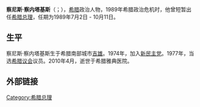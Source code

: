 '''察尼斯·察内塔基斯'''（{{lang-el|Τζανής Τζαννετάκης|Tzannis Tzannetakis}}；{{bd|1927年|9月13日|2010年|4月1日|catIdx=Tzannetakis, Tzannis}}），[[希腊|希腊]]政治人物，1989年希腊政治危机时，他曾短暂出任[[希腊总理|希腊总理]]，任期为1989年7月2日 - 10月11日。

== 生平 ==
察尼斯·察内塔基斯生于希腊南部城市[[吉雄|吉雄]]。1974年，加入[[新民主党|新民主党]]。1977年，当选[[希腊议会|希腊议会]]议员。2010年4月，逝世于希腊雅典医院。

==外部链接==

{{start box}}
{{succession box|title=[[希腊总理|希腊总理]]|before=[[安德烈亚斯·乔治·帕潘德里欧|安德烈亚斯·乔治·帕潘德里欧]]|after=[[扬尼斯·格里瓦斯|扬尼斯·格里瓦斯]]|years=1989}}
{{end box}}

{{希臘政府首腦}}
{{DEFAULTSORT:Tzannetakis, Tzannis}}
[[Category:希腊总理|Category:希腊总理]]
